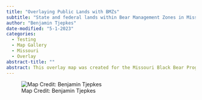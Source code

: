 ```yaml
---
title: "Overlaying Public Lands with BMZs"
subtitle: "State and federal lands within Bear Management Zones in Missouri."
author: "Benjamin Tjepkes"
date-modified: "5-1-2023"
categories:
  - Testing
  - Map Gallery
  - Missouri
  - Overlay
abstract-title: ""
abstract: This overlay map was created for the Missouri Black Bear Program to present during public talks on bear hunting across the three designated Bear Management Zones, indicating where public hunting lands are located. All data were pulled from internally-maintained geodatabases. Map creation was performed in ArcGIS Pro 2.9.
---
```


![Map Credit: Benjamin Tjepkes](../gallery/img-map-6.jpg)

